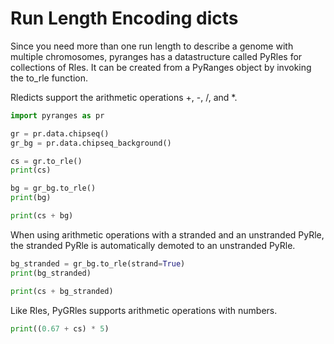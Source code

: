 # Run Length Encoding dicts

Since you need more than one run length to describe a genome with multiple
chromosomes, pyranges has a datastructure called PyRles for collections of Rles.
It can be created from a PyRanges object by invoking the to_rle function.

Rledicts support the arithmetic operations +, -, /, and *.

```python
import pyranges as pr

gr = pr.data.chipseq()
gr_bg = pr.data.chipseq_background()

cs = gr.to_rle()
print(cs)

bg = gr_bg.to_rle()
print(bg)

print(cs + bg)
```

When using arithmetic operations with a stranded and an unstranded PyRle, the
stranded PyRle is automatically demoted to an unstranded PyRle.

```python


bg_stranded = gr_bg.to_rle(strand=True)
print(bg_stranded)

print(cs + bg_stranded)
```

Like Rles, PyGRles supports arithmetic operations with numbers.

```python

print((0.67 + cs) * 5)
```